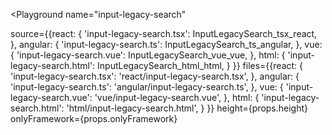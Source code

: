 

<Playground
  name="input-legacy-search"
  
  source={{react: {
             'input-legacy-search.tsx': InputLegacySearch_tsx_react,
           },
           angular: {
             'input-legacy-search.ts': InputLegacySearch_ts_angular,
           },
           vue: {
             'input-legacy-search.vue': InputLegacySearch_vue_vue,
           },
           html: {
             'input-legacy-search.html': InputLegacySearch_html_html,
           }
}}
  files={{react: {
            'input-legacy-search.tsx': 'react/input-legacy-search.tsx',
          },
          angular: {
            'input-legacy-search.ts': 'angular/input-legacy-search.ts',
          },
          vue: {
            'input-legacy-search.vue': 'vue/input-legacy-search.vue',
          },
          html: {
            'input-legacy-search.html': 'html/input-legacy-search.html',
          }
}}
  height={props.height}
  onlyFramework={props.onlyFramework}
></Playground>

